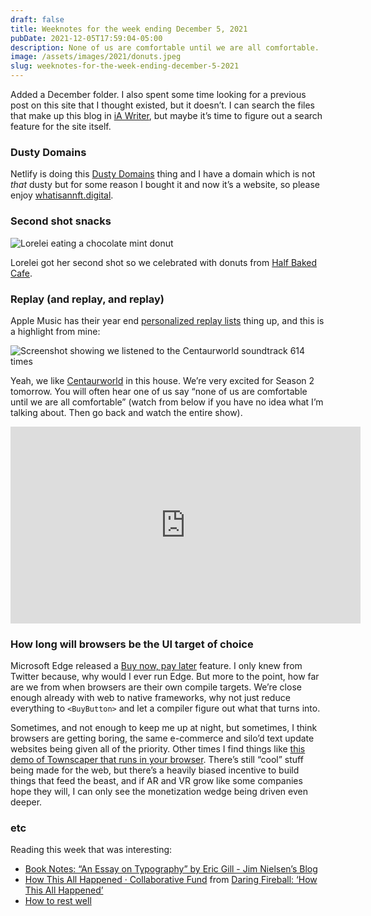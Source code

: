 ```yaml
---
draft: false
title: Weeknotes for the week ending December 5, 2021
pubDate: 2021-12-05T17:59:04-05:00
description: None of us are comfortable until we are all comfortable.
image: /assets/images/2021/donuts.jpeg
slug: weeknotes-for-the-week-ending-december-5-2021
---
```


Added a December folder. I also spent some time looking for a previous post on this site that I thought existed, but it doesn’t. I can search the files that make up this blog in [iA Writer](https://ia.net/writer), but maybe it’s time to figure out a search feature for the site itself.

### Dusty Domains
Netlify is doing this [Dusty Domains](https://dusty.domains) thing and I have a domain which is not _that_ dusty but for some reason I bought it and now it’s a website, so please enjoy [whatisannft.digital](https://whatisannft.digital).

### Second shot snacks
![Lorelei eating a chocolate mint donut](/assets/images/2021/donuts.jpeg)

Lorelei got her second shot so we celebrated with donuts from [Half Baked Cafe](http://halfbakedbeverly.com).

### Replay (and replay, and replay)
Apple Music has their year end [personalized replay lists](https://music.apple.com/replay) thing up, and this is a highlight from mine:

![Screenshot showing we listened to the Centaurworld soundtrack 614 times](/assets/images/2021/centaurworld.png)

Yeah, we like [Centaurworld](https://www.netflix.com/title/80992673) in this house. We’re very excited for Season 2 tomorrow. You will often hear one of us say “none of us are comfortable until we are all comfortable” (watch from below if you have no idea what I’m talking about. Then go back and watch the entire show).

<iframe width="560" height="315" src="https://www.youtube.com/embed/6eSmKiTbwcY?start=2421" title="YouTube video player" frameborder="0" allow="accelerometer; autoplay; clipboard-write; encrypted-media; gyroscope; picture-in-picture" allowfullscreen></iframe>

### How long will browsers be the UI target of choice
Microsoft Edge released a [Buy now, pay later](https://techcommunity.microsoft.com/t5/articles/introducing-buy-now-pay-later-in-microsoft-edge/m-p/2967030) feature. I only knew from Twitter because, why would I ever run Edge. But more to the point, how far are we from when browsers are their own compile targets. We’re close enough already with web to native frameworks, why not just reduce everything to `<BuyButton>` and let a compiler figure out what that turns into.

Sometimes, and not enough to keep me up at night, but sometimes, I think browsers are getting boring, the same e-commerce and silo’d text update websites being given all of the priority. Other times I find things like [this demo of Townscaper that runs in your browser](https://oskarstalberg.com/Townscaper/). There’s still “cool” stuff being made for the web, but there’s a heavily biased incentive to build things that feed the beast, and if AR and VR grow like some companies hope they will, I can only see the monetization wedge being driven even deeper.

### etc
Reading this week that was interesting:
- [Book Notes: “An Essay on Typography” by Eric Gill - Jim Nielsen’s Blog](https://blog.jim-nielsen.com/2021/book-notes-eric-gill-typography/)
- [How This All Happened · Collaborative Fund](http://www.collaborativefund.com/blog/how-this-all-happened/) from [Daring Fireball: ‘How This All Happened’](https://daringfireball.net/linked/2021/12/02/housel-how-all-this-happened)
- [How to rest well](https://psyche.co/guides/how-to-rest-well-and-enjoy-a-more-creative-sustainable-life)